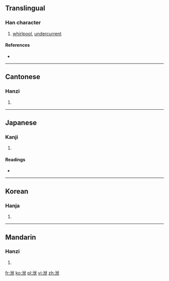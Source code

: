 ==Translingual==

===Han character===
{{Han char|rn=85|rad=水|as=06|sn=9|four=3313<sub>4</sub>|canj=水人戈大 (EOIK)}}

# [[whirlpool]], [[undercurrent]]

====References====
* {{Han ref|kx=0620.040|dkj=17373|dj=1015.080|hdz=31609.040|uh=6D11|ud=27921|bh=CF7B|bd=53115}}

----

==Cantonese==

===Hanzi===
{{yue-hanzi|jyut=|y=fuk6}}

# {{defn|lang=yue|sort=水06}}

----

==Japanese==

===Kanji===
{{ja-kanji|grade=|rs=水06}}

# {{defn|lang=ja|sort=水06}}

====Readings====
* {{ja-readings|on=[[ふく]] (fuku), [[ぶく]] (buku)|kun=}}

----

==Korean==

===Hanja===
{{ko-hanja|hangeul=보|eumhun=|rv=bo|mr=po|y=po}}

# {{defn|lang=ko|sort=水06}}

----

==Mandarin==

===Hanzi===
{{cmn-hanzi|pin=[[fú]] ([[fu2]])|wg=fu<sup>2</sup>}}

# {{defn|lang=cmn|sort=水06}}

[[fr:洑]]
[[ko:洑]]
[[pl:洑]]
[[vi:洑]]
[[zh:洑]]